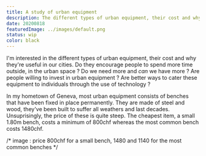 ```yaml
---
title: A study of urban equipment
description: The different types of urban equipment, their cost and why they're useful in our cities. 
date: 20200818
featuredImage: ../images/default.png
status: wip
color: black
---
```


I'm interested in the different types of urban equipment, their cost
and why they're useful in our cities. Do they encourage people to spend
more time outside, in the urban space ? Do we need more and *can* we have 
more ? Are people willing to invest in urban equipment ? Are better ways
to cater these equipment to individuals through the use of technology ?

In my hometown of Geneva, most urban equipment consists of benches that have
been fixed in place permanently. They are made of steel and wood, they've been
built to suffer all weathers and last decades. Unsuprisingly, the price of 
these is quite steep. The cheapest item, a small 1.80m bench, costs a minimum of 
800chf whereas the most common bench costs 1480chf. 

/* image : price 800chf for a small bench, 1480 and 1140 for the most common benches */